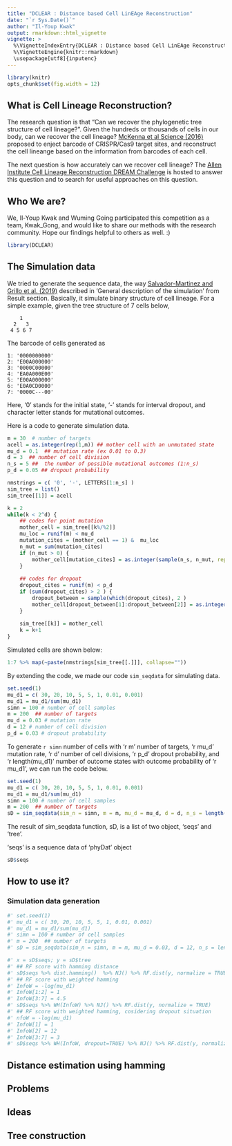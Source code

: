 ```yaml
---
title: "DCLEAR : Distance based Cell LinEAge Reconstruction"
date: "`r Sys.Date()`"
author: "Il-Youp Kwak"
output: rmarkdown::html_vignette
vignette: >
  %\VignetteIndexEntry{DCLEAR : Distance based Cell LinEAge Reconstruction}
  %\VignetteEngine{knitr::rmarkdown}
  \usepackage[utf8]{inputenc}
---
```


```r
library(knitr)
opts_chunk$set(fig.width = 12)
```


## What is Cell Lineage Reconstruction?

The research question is that "Can we recover the phylogenetic tree structure of cell lineage?". Given the hundreds or thousands of cells in our body, can we recover the cell lineage? [McKenna et al Science (2016)](https://science.sciencemag.org/content/353/6298/aaf7907) proposed to enject barcode of CRISPR/Cas9 target sites, and reconstruct the cell lineange based on the information from barcodes of each cell.

The next question is how accurately can we recover cell lineage? The [Allen Institute Cell Lineage Reconstruction DREAM Challenge](https://www.synapse.org/#!Synapse:syn20692755/wiki/595096) is hosted to answer this question and to search for useful approaches on this question.

## Who We are?

We, Il-Youp Kwak and Wuming Going participated this competition as a team, Kwak_Gong, and would like to share our methods with the research community. Hope our findings helpful to others as well. :)

```r
library(DCLEAR)
```

## The Simulation data

We tried to generate the sequence data, the way [Salvador-Martinez and Grillo et al. (2019)](https://elifesciences.org/articles/40292) described in 'General description of the simulation' from Result section. Basically, it simulate binary structure of cell lineage. For a simple example, given the tree structure of 7 cells below,

```
    1
  2   3
 4 5 6 7
```
The barcode of cells generated as

```
1: '0000000000'
2: 'E00A000000'
3: '0000C00000'
4: 'EA0A000E00'
5: 'E00A000000'
6: 'E0A0CD0000'
7: '0000C---00'
```
Here, '0' stands for the initial state, '-' stands for interval dropout, and character letter stands for mutational outcomes.


Here is a code to generate simulation data.


```r
m = 30  # number of targets
acell = as.integer(rep(1,m)) ## mother cell with an unmutated state
mu_d = 0.1  ## mutation rate (ex 0.01 to 0.3)
d = 3  ## number of cell division
n_s = 5 ##  the number of possible mutational outcomes (1:n_s)
p_d = 0.05 ## dropout probability

nmstrings = c( '0', '-', LETTERS[1:n_s] ) 
sim_tree = list()
sim_tree[[1]] = acell

k = 2
while(k < 2^d) {
    ## codes for point mutation
    mother_cell = sim_tree[[k%/%2]]
    mu_loc = runif(m) < mu_d
    mutation_cites = (mother_cell == 1) &  mu_loc
    n_mut = sum(mutation_cites)
    if (n_mut > 0) {
        mother_cell[mutation_cites] = as.integer(sample(n_s, n_mut, replace = T)+2)
    }
    
    ## codes for dropout
    dropout_cites = runif(m) < p_d
    if (sum(dropout_cites) > 2 ) {
        dropout_between = sample(which(dropout_cites), 2 )
        mother_cell[dropout_between[1]:dropout_between[2]] = as.integer(2)
    }
    
    sim_tree[[k]] = mother_cell
    k = k+1
}
```

Simulated cells are shown below:
```r
1:7 %>% map(~paste(nmstrings[sim_tree[[.]]], collapse=""))
```


By extending the code, we made our code `sim_seqdata` for simulating data. 

```r
set.seed(1)
mu_d1 = c( 30, 20, 10, 5, 5, 1, 0.01, 0.001)
mu_d1 = mu_d1/sum(mu_d1)
simn = 100 # number of cell samples
m = 200  ## number of targets
mu_d = 0.03 # mutation rate
d = 12 # number of cell division
p_d = 0.03 # dropout probability
```

To generate `r simn` number of cells with 'r m' number of targets, 'r mu_d' mutation rate, 'r d' number of cell divisions, 'r p_d' dropout probability, and 'r length(mu_d1)' number of outcome states with outcome probability of 'r mu_d1', we can run the code below.

```r
set.seed(1)
mu_d1 = c( 30, 20, 10, 5, 5, 1, 0.01, 0.001)
mu_d1 = mu_d1/sum(mu_d1)
simn = 100 # number of cell samples
m = 200  ## number of targets
sD = sim_seqdata(sim_n = simn, m = m, mu_d = mu_d, d = d, n_s = length(mu_d1), outcome_prob = mu_d1, p_d = 0.005 )
```

The result of sim_seqdata function, sD, is a list of two object, 'seqs' and 'tree'. 

'seqs' is a sequence data of 'phyDat' object 
```r
sD$seqs
```



## How to use it?


### Simulation data generation


```r
#' set.seed(1)
#' mu_d1 = c( 30, 20, 10, 5, 5, 1, 0.01, 0.001)
#' mu_d1 = mu_d1/sum(mu_d1)
#' simn = 100 # number of cell samples
#' m = 200  ## number of targets
#' sD = sim_seqdata(sim_n = simn, m = m, mu_d = 0.03, d = 12, n_s = length(mu_d1), outcome_prob = mu_d1, p_d = 0.005 )
```




```r
#' x = sD$seqs; y = sD$tree
#' ## RF score with hamming distance
#' sD$seqs %>% dist.hamming()  %>% NJ() %>% RF.dist(y, normalize = TRUE)
#' ## RF score with weighted hamming
#' InfoW = -log(mu_d1)
#' InfoW[1:2] = 1
#' InfoW[3:7] = 4.5
#' sD$seqs %>% WH(InfoW) %>% NJ() %>% RF.dist(y, normalize = TRUE)
#' ## RF score with weighted hamming, cosidering dropout situation
#' nfoW = -log(mu_d1)
#' InfoW[1] = 1
#' InfoW[2] = 12
#' InfoW[3:7] = 3
#' sD$seqs %>% WH(InfoW, dropout=TRUE) %>% NJ() %>% RF.dist(y, normalize = TRUE)

```


## Distance estimation using hamming 

## Problems

## Ideas

## Tree construction


